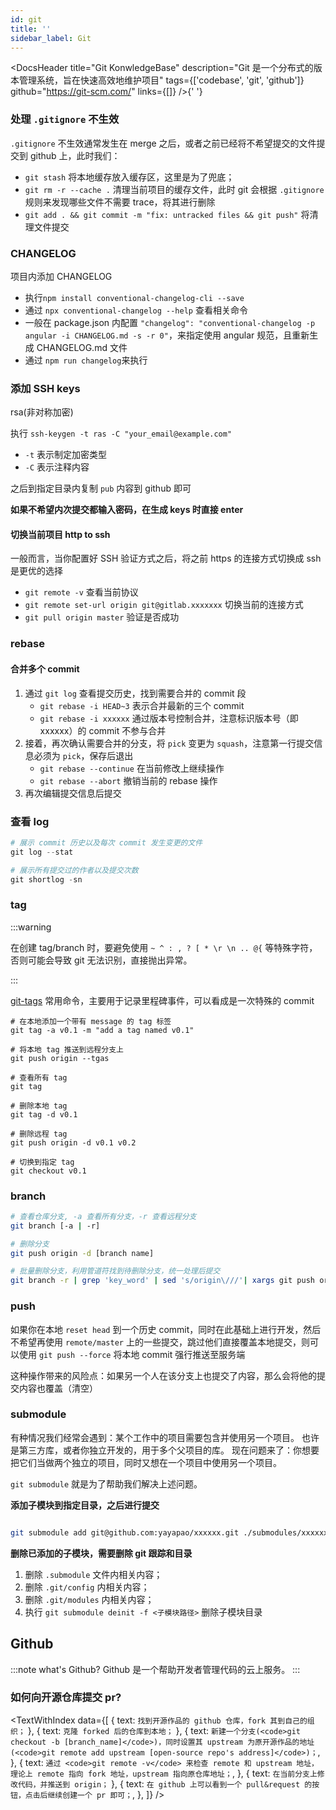 ```yaml
---
id: git
title: ''
sidebar_label: Git
---
```



<DocsHeader
  title="Git KonwledgeBase"
  description="Git 是一个分布式的版本管理系统，旨在快速高效地维护项目"
  tags={['codebase', 'git', 'github']}
  github="https://git-scm.com/"
  links={[]}
/>{' '}

### 处理 `.gitignore` 不生效

`.gitignore` 不生效通常发生在 merge 之后，或者之前已经将不希望提交的文件提交到 github 上，此时我们：

- `git stash` 将本地缓存放入缓存区，这里是为了兜底；
- `git rm -r --cache .` 清理当前项目的缓存文件，此时 git 会根据 `.gitignore` 规则来发现哪些文件不需要 trace，将其进行删除
- `git add . && git commit -m "fix: untracked files && git push"` 将清理文件提交

### CHANGELOG

项目内添加 CHANGELOG

- 执行`npm install conventional-changelog-cli --save`
- 通过 `npx conventional-changelog --help` 查看相关命令
- 一般在 package.json 内配置 `"changelog": "conventional-changelog -p angular -i CHANGELOG.md -s -r 0"`，来指定使用 angular 规范，且重新生成 CHANGELOG.md 文件
- 通过 `npm run changelog`来执行

### 添加 SSH keys

rsa(非对称加密)

执行 `ssh-keygen -t ras -C "your_email@example.com"`

- `-t` 表示制定加密类型
- `-C` 表示注释内容

之后到指定目录内复制 `pub` 内容到 github 即可

**如果不希望内次提交都输入密码，在生成 keys 时直接 enter**

#### 切换当前项目 http to ssh

一般而言，当你配置好 SSH 验证方式之后，将之前 https 的连接方式切换成 ssh 是更优的选择

- `git remote -v` 查看当前协议
- `git remote set-url origin git@gitlab.xxxxxxx` 切换当前的连接方式
- `git pull origin master` 验证是否成功

### rebase

#### 合并多个 commit

1. 通过 `git log` 查看提交历史，找到需要合并的 commit 段
   - `git rebase -i HEAD~3` 表示合并最新的三个 commit
   - `git rebase -i xxxxxx` 通过版本号控制合并，注意标识版本号（即 xxxxxx）的 commit 不参与合并
2. 接着，再次确认需要合并的分支，将 `pick` 变更为 `squash`，注意第一行提交信息必须为 `pick`，保存后退出
   - `git rebase --continue` 在当前修改上继续操作
   - `git rebase --abort` 撤销当前的 rebase 操作
3. 再次编辑提交信息后提交

### 查看 log

```powershell
# 展示 commit 历史以及每次 commit 发生变更的文件
git log --stat

# 展示所有提交过的作者以及提交次数
git shortlog -sn
```

### tag

:::warning

在创建 tag/branch 时，要避免使用 `~ ^ : , ? [ * \r \n .. @{` 等特殊字符，否则可能会导致 git 无法识别，直接抛出异常。

:::

[git-tags](https://git-scm.com/book/en/v2/Git-Basics-Tagging) 常用命令，主要用于记录里程碑事件，可以看成是一次特殊的 commit

```shell
# 在本地添加一个带有 message 的 tag 标签
git tag -a v0.1 -m "add a tag named v0.1"

# 将本地 tag 推送到远程分支上
git push origin --tgas

# 查看所有 tag
git tag

# 删除本地 tag
git tag -d v0.1

# 删除远程 tag
git push origin -d v0.1 v0.2

# 切换到指定 tag
git checkout v0.1
```

### branch

```bash
# 查看仓库分支, -a 查看所有分支，-r 查看远程分支
git branch [-a | -r]

# 删除分支
git push origin -d [branch name]

# 批量删除分支，利用管道符找到待删除分支，统一处理后提交
git branch -r | grep 'key_word' | sed 's/origin\///'| xargs git push origin -d
```

### push

如果你在本地 `reset head` 到一个历史 commit，同时在此基础上进行开发，然后不希望再使用 `remote/master` 上的一些提交，跳过他们直接覆盖本地提交，则可以使用 `git push --force` 将本地 commit 强行推送至服务端

这种操作带来的风险点：如果另一个人在该分支上也提交了内容，那么会将他的提交内容也覆盖（清空）

### submodule

有种情况我们经常会遇到：某个工作中的项目需要包含并使用另一个项目。 也许是第三方库，或者你独立开发的，用于多个父项目的库。 现在问题来了：你想要把它们当做两个独立的项目，同时又想在一个项目中使用另一个项目。

`git submodule` 就是为了帮助我们解决上述问题。

**添加子模块到指定目录，之后进行提交**

```bash

git submodule add git@github.com:yayapao/xxxxxx.git ./submodules/xxxxxx

```

**删除已添加的子模块，需要删除 git 跟踪和目录**

1. 删除 `.submodule` 文件内相关内容；
2. 删除 `.git/config` 内相关内容；
3. 删除 `.git/modules` 内相关内容；
4. 执行 `git submodule deinit -f <子模块路径>` 删除子模块目录

## Github

:::note what's Github?
Github 是一个帮助开发者管理代码的云上服务。
:::

### 如何向开源仓库提交 pr?

<TextWithIndex
  data={[
    { text: `找到开源作品的 github 仓库，fork 其到自己的组织；` },
    { text: `克隆 forked 后的仓库到本地；` },
    {
      text: `新建一个分支(<code>git checkout -b [branch_name]</code>)，同时设置其 upstream 为原开源作品的地址(<code>git remote add upstream [open-source repo's address]</code>)；`,
    },
    {
      text: `通过 <code>git remote -v</code> 来检查 remote 和 upstream
地址，理论上 remote 指向 fork 地址，upstream 指向原仓库地址；`,
    },
    { text: `在当前分支上修改代码，并推送到 origin；` },
    {
      text: `在 github 上可以看到一个 pull&request 的按钮，点击后继续创建一个 pr 即可；`,
    },
  ]}
/>
